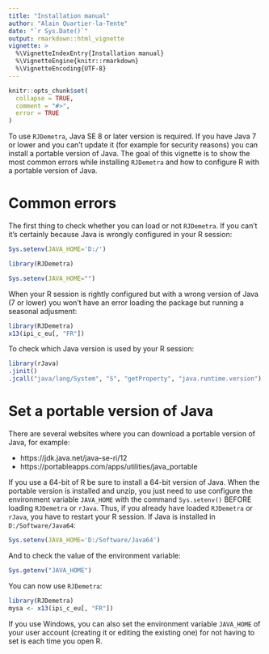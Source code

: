 ```yaml
---
title: "Installation manual"
author: "Alain Quartier-la-Tente"
date: "`r Sys.Date()`"
output: rmarkdown::html_vignette
vignette: >
  %\VignetteIndexEntry{Installation manual}
  %\VignetteEngine{knitr::rmarkdown}
  %\VignetteEncoding{UTF-8}
---
```


```r
knitr::opts_chunk$set(
  collapse = TRUE,
  comment = "#>",
  error = TRUE
)
```

To use `RJDemetra`, Java SE 8 or later version is required. If you have Java 7 or lower and you can't update it (for example for security reasons) you can install a portable version of Java. The goal of this vignette is to show the most common errors while installing `RJDemetra` and how to configure R with a portable version of Java.

# Common errors

The first thing to check whether you can load or not `RJDemetra`. If you can't it's certainly because Java is wrongly configured in your R session:

```r
Sys.setenv(JAVA_HOME='D:/')
```

```r
library(RJDemetra)
```

```r
Sys.setenv(JAVA_HOME="")
```

When your R session is rightly configured but with a wrong version of Java (7 or lower) you won't have an error loading the package but running a seasonal adjusment:
```r
library(RJDemetra)
x13(ipi_c_eu[, "FR"])
```

To check which Java version is used by your R session:
```r
library(rJava)
.jinit()
.jcall("java/lang/System", "S", "getProperty", "java.runtime.version")
```

# Set a portable version of Java

There are several websites where you can download a portable version of Java, for example:

- https://jdk.java.net/java-se-ri/12 
- https://portableapps.com/apps/utilities/java_portable

If you use a 64-bit of R be sure to install a 64-bit version of Java. When the portable version is installed and unzip, you just need to use configure the environment variable `JAVA_HOME` with the command `Sys.setenv()` BEFORE loading `RJDemetra` or `rJava`. Thus, if you already have loaded `RJDemetra` or `rJava`, you have to restart your R session. If Java is installed in `D:/Software/Java64`:
```r
Sys.setenv(JAVA_HOME='D:/Software/Java64')
```

And to check the value of the environment variable:
```r
Sys.getenv("JAVA_HOME")
```

You can now use `RJDemetra`:
```r
library(RJDemetra)
mysa <- x13(ipi_c_eu[, "FR"])
```

If you use Windows, you can also set the environment variable `JAVA_HOME` of your user account (creating it or editing the existing one) for not having to set is each time you open R.


